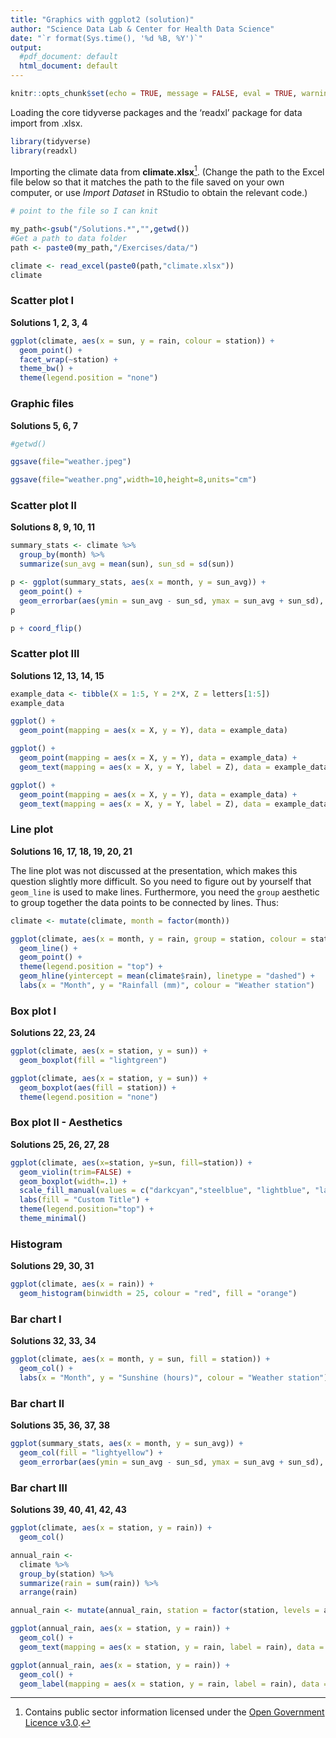 ```yaml
---
title: "Graphics with ggplot2 (solution)"
author: "Science Data Lab & Center for Health Data Science"
date: "`r format(Sys.time(), '%d %B, %Y')`"
output:
  #pdf_document: default
  html_document: default
---
```


```r
knitr::opts_chunk$set(echo = TRUE, message = FALSE, eval = TRUE, warning = FALSE)
```
 
Loading the core tidyverse packages and the 'readxl' package for data import from .xlsx.

```r
library(tidyverse)
library(readxl)
```

Importing the climate data from **climate.xlsx**^[Contains public sector information licensed under the [Open Government Licence v3.0](http://www.nationalarchives.gov.uk/doc/open-government-licence/version/3/).]. (Change the path to the Excel file below so that it matches the path to the file saved on your own computer, or use *Import Dataset* in RStudio to obtain the relevant code.)

```r
# point to the file so I can knit

my_path<-gsub("/Solutions.*","",getwd())
#Get a path to data folder
path <- paste0(my_path,"/Exercises/data/")

climate <- read_excel(paste0(path,"climate.xlsx"))
climate
```

### Scatter plot I

**Solutions 1, 2, 3, 4**

```r
ggplot(climate, aes(x = sun, y = rain, colour = station)) + 
  geom_point() +
  facet_wrap(~station) +
  theme_bw() +
  theme(legend.position = "none")
```

### Graphic files

**Solutions 5, 6, 7** 

```r
#getwd()

ggsave(file="weather.jpeg")

ggsave(file="weather.png",width=10,height=8,units="cm")
```

### Scatter plot II

**Solutions 8, 9, 10, 11** 

```r
summary_stats <- climate %>%
  group_by(month) %>% 
  summarize(sun_avg = mean(sun), sun_sd = sd(sun))

p <- ggplot(summary_stats, aes(x = month, y = sun_avg)) +
  geom_point() +
  geom_errorbar(aes(ymin = sun_avg - sun_sd, ymax = sun_avg + sun_sd), width = 0.3)
p

p + coord_flip()
```

### Scatter plot III

**Solutions 12, 13, 14, 15** 

```r
example_data <- tibble(X = 1:5, Y = 2*X, Z = letters[1:5])
example_data
```

```r
ggplot() +
  geom_point(mapping = aes(x = X, y = Y), data = example_data)

ggplot() +
  geom_point(mapping = aes(x = X, y = Y), data = example_data) +
  geom_text(mapping = aes(x = X, y = Y, label = Z), data = example_data)

ggplot() +
  geom_point(mapping = aes(x = X, y = Y), data = example_data) +
  geom_text(mapping = aes(x = X, y = Y, label = Z), data = example_data, nudge_y = 0.3)
```

### Line plot

**Solutions 16, 17, 18, 19, 20, 21** 

The line plot was not discussed at the presentation, which makes this question slightly more difficult. So you need to figure out by yourself that `geom_line` is used to make lines. Furthermore, you need the `group` aesthetic to group together the data points to be connected by lines. Thus:
```r
climate <- mutate(climate, month = factor(month))

ggplot(climate, aes(x = month, y = rain, group = station, colour = station)) +
  geom_line() +
  geom_point() +
  theme(legend.position = "top") +
  geom_hline(yintercept = mean(climate$rain), linetype = "dashed") +
  labs(x = "Month", y = "Rainfall (mm)", colour = "Weather station")
```

### Box plot I

**Solutions 22, 23, 24** 

```r
ggplot(climate, aes(x = station, y = sun)) +
  geom_boxplot(fill = "lightgreen")

ggplot(climate, aes(x = station, y = sun)) +
  geom_boxplot(aes(fill = station)) +
  theme(legend.position = "none")
```

### Box plot II - Aesthetics

**Solutions 25, 26, 27, 28** 

```r
ggplot(climate, aes(x=station, y=sun, fill=station)) + 
  geom_violin(trim=FALSE) + 
  geom_boxplot(width=.1) + 
  scale_fill_manual(values = c("darkcyan","steelblue", "lightblue", "lavender", "pink")) + 
  labs(fill = "Custom Title") + 
  theme(legend.position="top") +
  theme_minimal() 
```

### Histogram

**Solutions 29, 30, 31** 

```r
ggplot(climate, aes(x = rain)) +
  geom_histogram(binwidth = 25, colour = "red", fill = "orange")
```

### Bar chart I

**Solutions 32, 33, 34** 

```r
ggplot(climate, aes(x = month, y = sun, fill = station)) +
  geom_col() +
  labs(x = "Month", y = "Sunshine (hours)", colour = "Weather station")
```

### Bar chart II

**Solutions 35, 36, 37, 38** 

```r
ggplot(summary_stats, aes(x = month, y = sun_avg)) +
  geom_col(fill = "lightyellow") +
  geom_errorbar(aes(ymin = sun_avg - sun_sd, ymax = sun_avg + sun_sd), width = 0.2)
```

### Bar chart III

**Solutions 39, 40, 41, 42, 43** 

```r
ggplot(climate, aes(x = station, y = rain)) +
  geom_col()
```

```r
annual_rain <- 
  climate %>%
  group_by(station) %>% 
  summarize(rain = sum(rain)) %>% 
  arrange(rain)

annual_rain <- mutate(annual_rain, station = factor(station, levels = annual_rain$station)) 

ggplot(annual_rain, aes(x = station, y = rain)) +
  geom_col() +
  geom_text(mapping = aes(x = station, y = rain, label = rain), data = annual_rain, nudge_y = 60)

ggplot(annual_rain, aes(x = station, y = rain)) +
  geom_col() +
  geom_label(mapping = aes(x = station, y = rain, label = rain), data = annual_rain, nudge_y = 60)

```